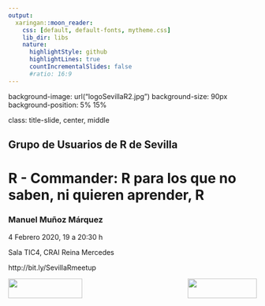 ```yaml
---
output:
  xaringan::moon_reader:
    css: [default, default-fonts, mytheme.css]
    lib_dir: libs
    nature:
      highlightStyle: github
      highlightLines: true
      countIncrementalSlides: false
      #ratio: 16:9
---
```



background-image: url("logoSevillaR2.jpg")
background-size: 90px
background-position: 5% 15%

class: title-slide, center, middle



## Grupo de Usuarios de R de Sevilla


# R - Commander: R para los que no saben, ni quieren aprender, R


### Manuel Muñoz Márquez


4 Febrero 2020, 19 a 20:30 h


Sala TIC4, CRAI Reina Mercedes


http://bit.ly/SevillaRmeetup



<img align="left" src="logoRConsortium.png" height="40" width="150"/>
<img align="right" src="logoDSC.png" height="40" width="140"/>


